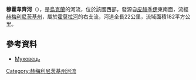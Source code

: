 '''穆霍韋齊河'''（{{lang-uk|Муховець}}），是[[烏克蘭|烏克蘭]]的河流，位於該國西部，發源自[[皮赫季伊|皮赫季伊]]東南面，流經[[赫梅利尼茨基州|赫梅利尼茨基州]]，屬於[[霍莫拉河|霍莫拉河]]的右支流，河道全長22公里，流域面積182平方公里。

==參考資料==
*[https://web.archive.org/web/20160324180453/http://vodgosp.km.ua/water-resources.php Муховець]

{{DEFAULTSORT:Муховець}}
[[Category:赫梅利尼茨基州河流|Category:赫梅利尼茨基州河流]]


{{Ukraine-river-stub}}